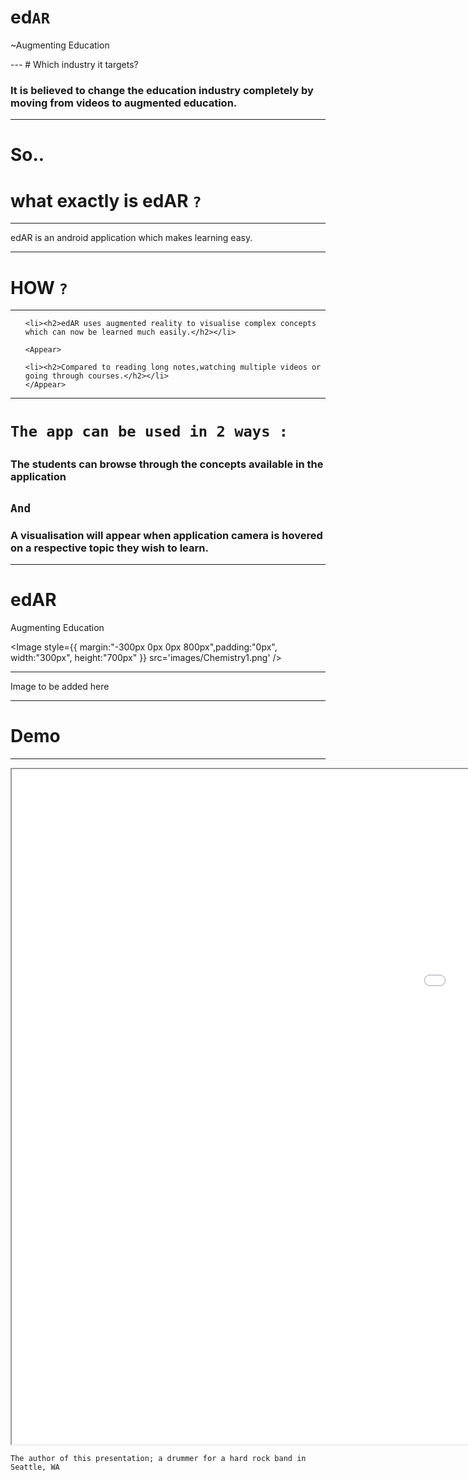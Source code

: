 

# ed`AR`
<p>~Augmenting Education</p>
<Head>
  <title>edAR</title>
</Head>
---
# Which industry it targets?

<div style={{ color: 'grey' }}>
  <Appear>
  <h3>It is believed to change the education industry completely by moving from videos to augmented education.</h3>
  </Appear>
</div>

---

# So..

# what exactly is edAR `?` 
  

---

edAR is an android application which makes learning easy.

---



  
# HOW `?` 
  



---
<div >
  
  <ul style={{listStyle: 'none'}}>
    
    <li><h2>edAR uses augmented reality to visualise complex concepts which can now be learned much easily.</h2></li>
    
    <Appear>
    
    <li><h2>Compared to reading long notes,watching multiple videos or going through courses.</h2></li>
    </Appear>

  </ul> 
  
</div>

---

<div style={{ color: 'cornflowerblue' }}>
  
  <h1>
    
    The app can be used in 2 ways :

  </h1>

</div>

### The students can browse through the concepts available in the application

## `And`

### A visualisation will appear when application camera is hovered on a respective topic they wish to learn. 




---


<div style={{  margin:"0px 0px -350px -1000px",color: 'cornflowerblue' }}>
  
  <h1>edAR</h1>
<p>Augmenting Education</p>

</div>

<Image style={{ margin:"-300px 0px 0px 800px",padding:"0px", width:"300px", height:"700px" }}  src='images/Chemistry1.png' />



---
Image to be added here 

---

# Demo


---

<iframe width="1920" height="1080" src='video/ardemo1.mp4' >
</iframe>

```notes
The author of this presentation; a drummer for a hard rock band in Seattle, WA
```
